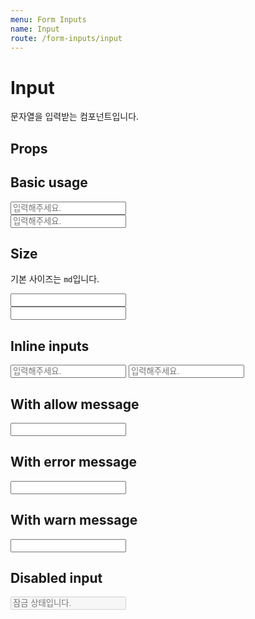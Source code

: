 ```yaml
---
menu: Form Inputs
name: Input
route: /form-inputs/input
---
```



# Input

문자열을 입력받는 컴포넌트입니다.

## Props

<PropsTable of={Input} />

## Basic usage

<Playground>
  <Input placeholder="입력해주세요." />
  <br />
  <Input size="sm" placeholder="입력해주세요." />
</Playground>

## Size

기본 사이즈는 `md`입니다.

<Playground>
  <Input size="md" />
  <br />
  <Input size="sm" />
</Playground>

## Inline inputs

<Playground>
  <Input inline placeholder="입력해주세요." />
  <Input inline placeholder="입력해주세요." />
</Playground>

## With allow message

<Playground>
  <Input allowMessage="올바른 값입니다." />
</Playground>

## With error message

<Playground>
  <Input errorMessage="특수문자를 제외하고 입력해주세요." />
</Playground>

## With warn message

<Playground>
  <Input warnMessage="보안에 취약한 값입니다." />
</Playground>

## Disabled input

<Playground>
  <Input placeholder="잠금 상태입니다." disabled />
</Playground>

